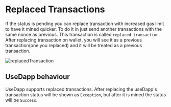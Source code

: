 # Replaced Transactions

If the status is pending you can replace transaction with increased gas limit to have it mined quicker. To do it in just send another transactions with the same nonce as previous. This transaction is called `replaced transaction`.
After replacing transaction on wallet, you will see it as a previous transaction(one you replaced) and it will be treated as a previous transaction.

![replacedTransaction](../../images/replacedTransaction.png)

## UseDapp behaviour

UseDapp supports replaced transactions. After replacing the useDapp's transaction status will be shown as `Exception`, but after it is mined the status will be `Success`.
